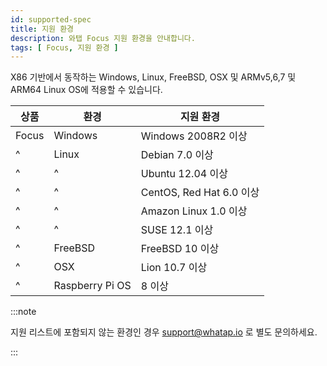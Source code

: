 ```yaml
---
id: supported-spec
title: 지원 환경
description: 와탭 Focus 지원 환경을 안내합니다.
tags: [ Focus, 지원 환경 ]
---
```


X86 기반에서 동작하는 Windows, Linux, FreeBSD, OSX 및 ARMv5,6,7 및 ARM64 Linux OS에 적용할 수 있습니다. 

|상품|환경|지원 환경|
|----|----|----|
|Focus|Windows|Windows 2008R2 이상|
|^|Linux|Debian 7.0 이상|
|^|^|Ubuntu 12.04 이상|
|^|^|CentOS, Red Hat 6.0 이상|
|^|^|Amazon Linux 1.0 이상|
|^|^|SUSE 12.1 이상|
|^|FreeBSD|FreeBSD 10 이상|
|^|OSX|Lion 10.7 이상|
|^|Raspberry Pi OS|8 이상|

:::note

지원 리스트에 포함되지 않는 환경인 경우 support@whatap.io 로 별도 문의하세요.

:::